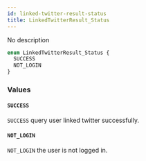 ```yaml
---
id: linked-twitter-result-status
title: LinkedTwitterResult_Status
---
```



No description

```graphql
enum LinkedTwitterResult_Status {
  SUCCESS
  NOT_LOGIN
}
```


### Values

#### `SUCCESS` 

`SUCCESS` query user linked twitter successfully.


#### `NOT_LOGIN` 

`NOT_LOGIN` the user is not logged in.




